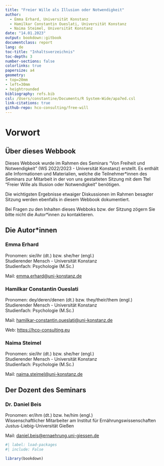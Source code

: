 ```yaml
---
title: "Freier Wille als Illusion oder Notwendigkeit"
author:
  - Emma Erhard, Universität Konstanz
  - Hamilkar Constantin Oueslati, Universität Konstanz
  - Naima Steimel, Universität Konstanz
date: "14.01.2023"
output: bookdown::gitbook
documentclass: report
lang: de
toc-title: "Inhaltsverzeichnis"
toc-depth: 3
number-sections: false
colorlinks: true
papersize: a4
geometry:
- top=20mm
- left=30mm
- heightrounded
bibliography: refs.bib
csl: /Users/constantine/Documents/R System-Wide/apa7ed.csl
link-citations: true
github-repo: hco-consulting/free-will
---
```


# Vorwort {#preface .unnumbered}

## Über dieses Webbook {#about .unnumbered}

Dieses Webbook wurde im Rahmen des Seminars "Von Freiheit und Notwendigkeit" (WS 2022/2023 - Universität Konstanz) erstellt. Es enthält alle Informationen und Materialien, welche die Teilnehmer\*innen des Seminars zur Mitarbeit in der von uns gestalteten Sitzung mit dem Ttel "Freier Wille als Illusion oder Notwendigkeit" benötigen.

Die wichtigsten Ergebnisse etwaiger Diskussionen im Rahmen besagter Sitzung werden ebenfalls in diesem Webbook dokumentiert.

Bei Fragen zu den Inhalten dieses Webboks bzw. der Sitzung zögern Sie bitte nicht die Autor\*innen zu kontaktieren.

## Die Autor\*innen {#authors .unnumbered}

### Emma Erhard {#eerhard .unnumbered}

Pronomen: sie/ihr (dt.) bzw. she/her (engl.)\
Studierender Mensch - Universität Konstanz\
Studienfach: Psychologie (M.Sc.)\

Mail: [emma.erhard\@uni-konstanz.de](mailto:emma.erhard@uni-konstanz.de?subject=Freier%20Wille%20als%20Illusion%20oder%20Notwendigkeit "Mail an Emma Erhard")

### Hamilkar Constantin Oueslati {#hcoueslati .unnumbered}

Pronomen: dey/deren/denen (dt.) bzw. they/their/them (engl.)\
Studierender Mensch - Universität Konstanz\
Studienfach: Psychologie (M.Sc.)\

Mail: [hamilkar-constantin.oueslati\@uni-konstanz.de](mailto:hamilkar-constantin.oueslati@uni-konstanz.de?subject=Freier%20Wille%20als%20Illusion%20oder%20Notwendigkeit "Mail an Hamilkar Constantin Oueslati")

Web: <https://hco-consulting.eu>

### Naima Steimel {#nsteimel .unnumbered}

Pronomen: sie/ihr (dt.) bzw. she/her (engl.)\
Studierender Mensch - Universität Konstanz\
Studienfach: Psychologie (M.Sc.)\

Mail: [naima.steimel\@uni-konstanz.de](mailto:naima.steimel@uni-konstanz.de?subject=Freier%20Wille%20als%20Illusion%20oder%20Notwendigkeit "Mail an Naima Steimel")

## Der Dozent des Seminars {#lecturer .unnumbered}

### Dr. Daniel Beis {#dbeis .unnumbered}

Pronomen: er/ihm (dt.) bzw. he/him (engl.)\
Wissenschaftlicher Mitarbeiter am Institut für Ernährungswissenschaften\
Justus-Liebig-Universität Gießen\

Mail: [daniel.beis\@ernaehrung.uni-giessen.de](mailto:?subject=Seminar%20Freier%20Wille%20als%20Illusion%20oder%20Notwendigkeit%20-%20Universität%20Konstanz "Mail an Dr. Daniel Beis")

```r
#| label: load-packages
#| include: False

library(bookdown)

```
